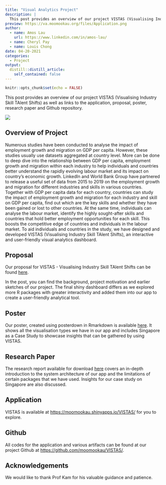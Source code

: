```yaml
---
title: "Visual Analytics Project"
description: |
  This post provides an overview of our project VISTAS (Visualising Industry Skill TAlent Shifts) as well as links to the application, proposal, poster, research paper and Github repository.
preview: https://va.moomookau.org/files/Application.png
author:
  - name: Amos Lau
    url: https://www.linkedin.com/in/amos-lau/
  - name: Cheryl Pay
  - name: Louis Chong
date: 04-20-2021
categories:
  - Project
output:
  distill::distill_article:
    self_contained: false
---
```


```r
knitr::opts_chunk$set(echo = FALSE)
```

This post provides an overview of our project VISTAS (Visualising Industry Skill TAlent Shifts) as well as links to the application, proposal, poster, research paper and Github repository.

![](https://va.moomookau.org/files/Application.png)

## Overview of Project

Numerous studies have been conducted to analyse the impact of employment growth and migration on GDP per capita. However, these studies usually use datasets aggregated at country level. More can be done to deep dive into the relationship between GDP per capita, employment growth and migration within each industry to help individuals and countries better understand the rapidly evolving labour market and its impact on country's economic growth. LinkedIn and World Bank Group have partnered to release a useful set of data from 2015 to 2019 on the employment growth and migration for different industries and skills in various countries. Together with GDP per capita data for each country, countries can study the impact of employment growth and migration for each industry and skill on GDP per capita, find out which are the key skills and whether they have been gained or lost to other countries. At the same time, individuals can analyse the labour market, identify the highly sought-after skills and countries that hold better employment opportunities for each skill. This boosts the competitive edge of countries and individuals in the labour market. To aid individuals and countries in the study, we have designed and developed VISTAS (Visualising Industry Skill TAlent Shifts), an interactive and user-friendly visual analytics dashboard.

## Proposal

Our proposal for VISTAS - Visualising Industry Skill TAlent Shifts can be found [here](posts/2021-02-21-visual-analytics-project-proposal/).

In the post, you can find the background, project motivation and earlier sketches of our project. The final shiny dashboard differs as we explored more R packages with greater interactivity and added them into our app to create a user-friendly analytical tool.

## Poster

Our poster, created using posterdown in Rmarkdown is available [here](https://va.moomookau.org/files/Poster.pdf). It shows all the visualisation types we have in our app and includes Singapore as a Case Study to showcase insights that can be gathered by using VISTAS.

## Research Paper

The research report available for download [here](https://va.moomookau.org/files/ResearchPaper.pdf) covers an in-depth introduction to the system architecture of our app and the limitations of certain packages that we have used. Insights for our case study on Singapore are also discussed.

## Application

VISTAS is available at <https://moomookau.shinyapps.io/VISTAS/> for you to explore.

## Github

All codes for the application and various artifacts can be found at our project Github at <https://github.com/moomookau/VISTAS/>.

## Acknowledgements

We would like to thank Prof Kam for his valuable guidance and patience.
